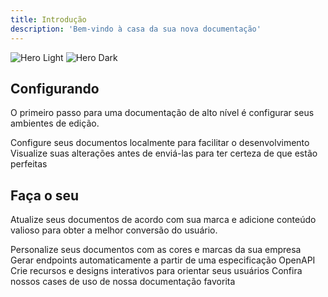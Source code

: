 ```yaml
---
title: Introdução
description: 'Bem-vindo à casa da sua nova documentação'
---
```


<img
  className="block dark:hidden"
  src="/images/hero-light.svg"
  alt="Hero Light"
/>
<img
  className="hidden dark:block"
  src="/images/hero-dark.svg"
  alt="Hero Dark"
/>

## Configurando

O primeiro passo para uma documentação de alto nível é configurar seus ambientes de edição.

<CardGroup cols={2}>
  <Card
    title="Edit Your Docs"
    icon="pen-to-square"
    href="https://mintlify.com/docs/quickstart"
  >
    Configure seus documentos localmente para facilitar o desenvolvimento
  </Card>
  <Card
    title="Preview Changes"
    icon="image"
    href="https://mintlify.com/docs/development"
  >
    Visualize suas alterações antes de enviá-las para ter certeza de que estão perfeitas
  </Card>
</CardGroup>

## Faça o seu

Atualize seus documentos de acordo com sua marca e adicione conteúdo valioso para obter a melhor conversão do usuário.

<CardGroup cols={2}>
  <Card
    title="Customize Style"
    icon="palette"
    href="https://mintlify.com/docs/settings/global"
  >
    Personalize seus documentos com as cores e marcas da sua empresa
  </Card>
  <Card
    title="Reference APIs"
    icon="code"
    href="https://mintlify.com/docs/api-playground/openapi"
  >
    Gerar endpoints automaticamente a partir de uma especificação OpenAPI
  </Card>
  <Card
    title="Add Components"
    icon="screwdriver-wrench"
    href="https://mintlify.com/docs/components/accordion"
  >
    Crie recursos e designs interativos para orientar seus usuários
  </Card>
  <Card
    title="Get Inspiration"
    icon="stars"
    href="https://mintlify.com/customers"
  >
    Confira nossos cases de uso de nossa documentação favorita
  </Card>
</CardGroup>
